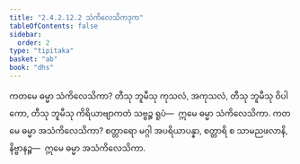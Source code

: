 ```yaml
---
title: "2.4.2.12.2 သံကိလေသိကဒုက"
tableOfContents: false
sidebar:
  order: 2
type: "tipitaka"
basket: "ab"
book: "dhs"
---
```



<DynamicBreadcrumb />

<Division number="1567" book="dhs" e="ch" v="29" p="291">

<Paragraph number="2278" book="dhs">
ကတမေ ဓမ္မာ သံကိလေသိကာ? တီသု ဘူမီသု ကုသလံ, အကုသလံ, တီသု ဘူမီသု ဝိပါကော, တီသု ဘူမီသု ကိရိယာဗျာကတံ သဗ္ဗဉ္စ ရူပံ—  ဣမေ ဓမ္မာ သံကိလေသိကာ.
</Paragraph>

</Division>
<Division number="1568" book="dhs" e="ch" v="29" p="291">

<Paragraph number="2279" book="dhs">
ကတမေ ဓမ္မာ အသံကိလေသိကာ? စတ္တာရော မဂ္ဂါ အပရိယာပန္နာ, စတ္တာရိ စ သာမညဖလာနိ, နိဗ္ဗာနဉ္စ—  ဣမေ ဓမ္မာ အသံကိလေသိကာ.
</Paragraph>
</Division>